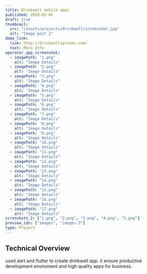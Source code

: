 ```yaml
---
title: Drinkwell mobile apps
published: 2020-02-05
draft: true
thumbnail:
  src: "/assets/projects/drinkwell/screenshot.jpg"
  alt: "Image post 2"
demo_link:
  link: http://drinkwellsystems.com/
  text: More Info
operator_app_screenshot:
  - imagePath: "1.png"
    alt: "Image Details"
  - imagePath: "2.png"
    alt: "Image Details"
  - imagePath: "3.png"
    alt: "Image Details"
  - imagePath: "4.png"
    alt: "Image Details"
  - imagePath: "5.png"
    alt: "Image Details"
  - imagePath: "6.png"
    alt: "Image Details"
  - imagePath: "7.png"
    alt: "Image Details"
  - imagePath: "8.png"
    alt: "Image Details"
  - imagePath: "9.png"
    alt: "Image Details"
  - imagePath: "10.png"
    alt: "Image Details"
  - imagePath: "11.png"
    alt: "Image Details"
  - imagePath: "12.png"
    alt: "Image Details"
  - imagePath: "13.png"
    alt: "Image Details"
  - imagePath: "14.png"
    alt: "Image Details"
  - imagePath: "15.png"
    alt: "Image Details"
  - imagePath: "16.png"
    alt: "Image Details"
  - imagePath: "17.png"
    alt: "Image Details"
screnshots_2: ["1.png", "2.png", "3.png", "4.png", "5.png"]
preview_ids: ["images", "images-2"]
type: Project
---
```



## Technical Overview

used dart and flutter to create drinkwell app. it ensure productive development enviroment and high quality apps for business.

<PhotoViewer
  name="pump-operator-slider"
  title="Screenshots [Pump Operator]"
  images={frontmatter.operator_app_screenshot}
  directory="/assets/projects/drinkwell/pump-operator-app"
  client:only="react"
/>

<PhotoViewer
  name="dealer-slider"
  title="Screenshots [Dealer]"
  images={frontmatter.operator_app_screenshot}
  directory="/assets/projects/drinkwell/pump-operator-app"
  client:only="react"
/>
